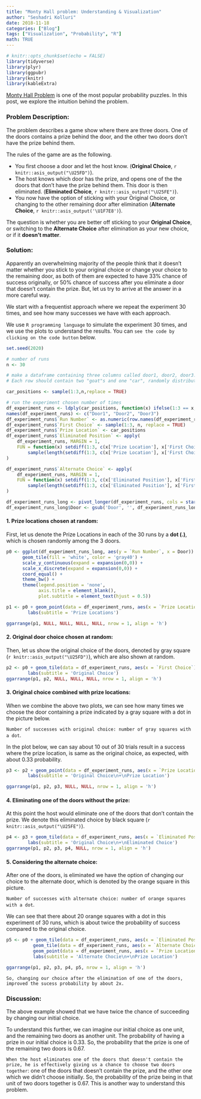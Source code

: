 ```yaml
---
title: "Monty Hall problem: Understanding & Visualization"
author: "Seshadri Kolluri"
date: 2018-11-18
categories: ["Blog"]
tags: ["Visualization", "Probability", "R"]
math: TRUE
---
```


```r
# knitr::opts_chunk$set(echo = FALSE)
library(tidyverse)
library(plyr)
library(ggpubr)
library(knitr)
library(kableExtra)
```

[Monty Hall Problem](https://en.wikipedia.org/wiki/Monty_Hall_problem) is one of the most popular probability puzzles. In this post, we explore the intuition behind the problem. 

### Problem Description:

The problem describes a game show where there are three doors. One of the doors contains a prize behind the door, and the other two doors don't have the prize behind them.  

The rules of the game are as the following.

-   You first choose a door and let the host know. (**Original Choice**, `r knitr::asis_output("\U25FD")`).
-   The host knows which door has the prize, and opens one of the the doors that don't have the prize behind them. This door is then eliminated. (**Eliminated Choice**, `r knitr::asis_output("\U25FE")`).
-   You now have the option of sticking with your Original Choice, or changing to the other remaining door after elimination (**Alternate Choice**, `r knitr::asis_output('\U1F7E8')`).

The question is whether you are better off sticking to your **Original Choice**, or switching to the **Alternate Choice** after elimination as your new choice, or if it **doesn't matter**.

### Solution:

Apparently an overwhelming majority of the people think that it doesn't matter whether you stick to your original choice or change your choice to the remaining door, as both of them are expected to have 33% chance of success originally, or 50% chance of success after you eliminate a door that doesn't contain the prize. But, let us try to arrive at the answer in a more careful way. 

We start with a frequentist approach where we repeat the experiment 30 times, and see how many successes we have with each approach. 

We use `R programming language` to  simulate the experiment 30 times, and we use the plots to understand the results. You can `see the code by clicking on the code button` below. 

```r
set.seed(2020)

# number of runs
n <- 30

# make a dataframe containing three columns called door1, door2, door3. 
# Each row should contain two "goat"s and one "car", randomly distributed among three columns

car_positions <- sample(1:3,n,replace = TRUE)

# run the experiment chosen number of times
df_experiment_runs <- ldply(car_positions, function(x) ifelse(1:3 == x,"car","goat"))
names(df_experiment_runs) <- c("Door1", "Door2", "Door3")
df_experiment_runs$`Run Number` <- as.numeric(row.names(df_experiment_runs))
df_experiment_runs$`First Choice` <- sample(1:3, n, replace = TRUE)
df_experiment_runs$`Prize Location` <- car_positions
df_experiment_runs$`Eliminated Position` <- apply(
    df_experiment_runs, MARGIN = 1, 
    FUN = function(x) setdiff(1:3, c(x['Prize Location'], x['First Choice']))[
        sample(length(setdiff(1:3, c(x['Prize Location'], x['First Choice']))), 1)]
)

df_experiment_runs$`Alternate Choice` <- apply(
    df_experiment_runs, MARGIN = 1, 
    FUN = function(x) setdiff(1:3, c(x['Eliminated Position'], x['First Choice']))[
        sample(length(setdiff(1:3, c(x['Eliminated Position'], x['First Choice']))), 1)]
)

df_experiment_runs_long <- pivot_longer(df_experiment_runs, cols = starts_with("Door"), names_to = "Door")
df_experiment_runs_long$Door <- gsub('Door', '', df_experiment_runs_long$Door)
```

#### 1. Prize locations chosen at random:

First, let us denote the Prize Locations in each of the 30 runs by a **dot (.)**, which is chosen randomly among the 3 doors. 

```r
p0 <- ggplot(df_experiment_runs_long, aes(y = `Run Number`, x = Door)) + 
      geom_tile(fill = 'white', color = 'gray40') + 
      scale_y_continuous(expand = expansion(0,0)) + 
      scale_x_discrete(expand = expansion(0,0)) + 
      coord_equal() +
      theme_bw() + 
      theme(legend.position = 'none', 
            axis.title = element_blank(),
            plot.subtitle = element_text(hjust = 0.5))

p1 <- p0 + geom_point(data = df_experiment_runs, aes(x = `Prize Location`), size = 0.5) + 
        labs(subtitle = 'Prize Locations')

ggarrange(p1, NULL, NULL, NULL, NULL, nrow = 1, align = 'h')

```


#### 2. Original door choice chosen at random:

Then, let us show the original choice of the doors, denoted by gray square (`r knitr::asis_output("\U25FD")`), which are also shown at random. 

```r
p2 <- p0 + geom_tile(data = df_experiment_runs, aes(x = `First Choice`), fill = 'gray80', color = 'gray40')+ 
        labs(subtitle = 'Original Choice')
ggarrange(p1, p2, NULL, NULL, NULL, nrow = 1, align = 'h')
```

#### 3. Original choice combined with prize locations:

When we combine the above two plots, we can see how many times we choose the door containing a prize indicated by a gray square with a dot in the picture below. 

`Number of successes with original choice: number of gray squares with a dot`. 

In the plot below, we can say about 10 out of 30 trials result in a success where the prize location, is same as the original choice, as expected, with about 0.33 probability. 

```r
p3 <- p2 + geom_point(data = df_experiment_runs, aes(x = `Prize Location`), size = 0.5) + 
        labs(subtitle = 'Original Choice\n+\nPrize Location')

ggarrange(p1, p2, p3, NULL, NULL, nrow = 1, align = 'h')
```

#### 4. Eliminating one of the doors without the prize:

At this point the host would eliminate one of the doors that don't contain the prize. We denote this eliminated choice by black square (`r knitr::asis_output("\U25FE")`).


```r
p4 <- p3 + geom_tile(data = df_experiment_runs, aes(x = `Eliminated Position`), fill = 'gray30', color = 'gray40') + 
        labs(subtitle = 'Original Choice\n+\nEliminated Choice')
ggarrange(p1, p2, p3, p4, NULL, nrow = 1, align = 'h') 
```

#### 5. Considering the alternate choice:

After one of the doors, is eliminated we have the option of changing our choice to the alternate door, which is denoted by the orange square in this picture. 

`Number of successes with alternate choice: number of orange squares with a dot`. 

We can see that there about 20 orange squares with a dot in this experiment of 30 runs, which is about twice the probability of success compared to the original choice. 

```r
p5 <- p0 + geom_tile(data = df_experiment_runs, aes(x = `Eliminated Position`), fill = 'gray30', color = 'gray40') + 
          geom_tile(data = df_experiment_runs, aes(x = `Alternate Choice`), fill = 'bisque', color = 'gray40') + 
          geom_point(data = df_experiment_runs, aes(x = `Prize Location`), size = 0.5) + 
          labs(subtitle = 'Alternate Chocie\n+\nPrize Location')

ggarrange(p1, p2, p3, p4, p5, nrow = 1, align = 'h')

```


`So, changing our choice after the elimination of one of the doors, improved the sucess probability by about 2x.`


### Discussion:

The above example showed that we have twice the chance of succeeding by changing our initial choice. 

To understand this further, we can imagine our initial choice as one unit, and the remaining two doors as another unit. The probability of having a prize in our initial choice is 0.33. So, the probability that the prize is one of the remaining two doors is 0.67. 

`When the host eliminates one of the doors that doesn't contain the prize, he is effectively giving us a chance to choose two doors together`: one of the doors that doesn't contain the prize, and the other one which we didn't choose initially. So, the probability of the prize being in that unit of two doors together is 0.67. This is another way to understand this problem. 

